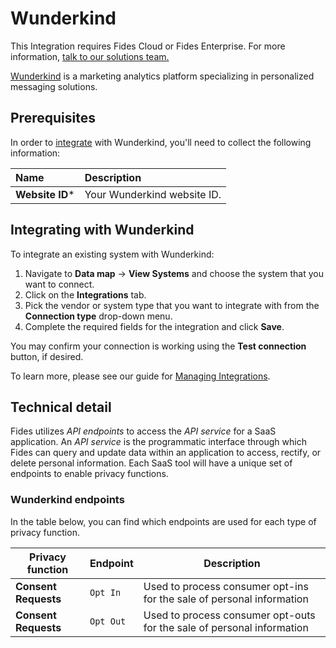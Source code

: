 

# Wunderkind
<Callout emoji=""> This Integration requires Fides Cloud or Fides Enterprise. For more information, [talk to our solutions team.](https://ethyca.com/book-demo?utm_source=docs-site) </Callout>

[Wunderkind](https://www.wunderkind.co/) is a marketing analytics platform specializing in personalized messaging solutions.

## Prerequisites

In order to [integrate](/user-guides/integrations) with Wunderkind, you'll need to collect the following information:

| Name                       | Description                                                                                                                             |
| :------------------------- | :-------------------------------------------------------------------------------------------------------------------------------------- |
| **Website ID***            | Your Wunderkind website ID.                                                                                                            |

## Integrating with Wunderkind
To integrate an existing system with Wunderkind:

1. Navigate to **Data map** → **View Systems** and choose the system that you want to connect.
2. Click on the **Integrations** tab.
3. Pick the vendor or system type that you want to integrate with from the **Connection type** drop-down menu.
4. Complete the required fields for the integration and click **Save**.

You may confirm your connection is working using the **Test connection** button, if desired.

To learn more, please see our guide for [Managing Integrations](/user-guides/integrations/manage-integrations).

## Technical detail

Fides utilizes _API endpoints_ to access the _API service_ for a SaaS application. An _API service_ is the programmatic interface through which Fides can query and update data within an application to access, rectify, or delete personal information. Each SaaS tool will have a unique set of endpoints to enable privacy functions.

### Wunderkind endpoints
In the table below, you can find which endpoints are used for each type of privacy function.

| Privacy function | Endpoint | Description |
|----|----|----|
| **Consent Requests** | `Opt In` | Used to process consumer opt-ins for the sale of personal information |
| **Consent Requests** | `Opt Out` | Used to process consumer opt-outs for the sale of personal information |

